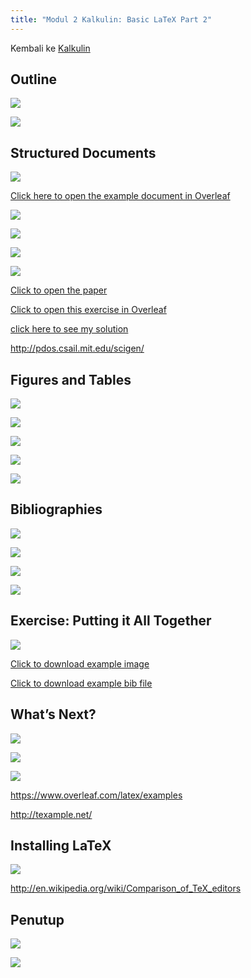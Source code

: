 ---
title: "Modul 2 Kalkulin: Basic LaTeX Part 2"
---

Kembali ke [Kalkulin](./kalkulin2024genap.qmd)

## Outline

![](https://res.cloudinary.com/tahun2025/image/upload/v1744068760/Modul_2_Kalkulin_Basic_LaTeX_Part_2_page-0001_gp8vld.jpg)

![](https://res.cloudinary.com/tahun2025/image/upload/v1744068761/Modul_2_Kalkulin_Basic_LaTeX_Part_2_page-0002_cwxfoy.jpg)

## Structured Documents

![](https://res.cloudinary.com/tahun2025/image/upload/v1744068762/Modul_2_Kalkulin_Basic_LaTeX_Part_2_page-0003_mq66oc.jpg)

[Click here to open the example document in Overleaf](https://www.overleaf.com/docs?snip_uri=https://raw.github.com/jdleesmiller/latex-course/master/en/basics.tex&splash=none)

![](https://res.cloudinary.com/tahun2025/image/upload/v1744068763/Modul_2_Kalkulin_Basic_LaTeX_Part_2_page-0004_bmheau.jpg)

![](https://res.cloudinary.com/tahun2025/image/upload/v1744068764/Modul_2_Kalkulin_Basic_LaTeX_Part_2_page-0005_vx7x0v.jpg)

![](https://res.cloudinary.com/tahun2025/image/upload/v1744068765/Modul_2_Kalkulin_Basic_LaTeX_Part_2_page-0006_r6ntzq.jpg)

![](https://res.cloudinary.com/tahun2025/image/upload/v1744068766/Modul_2_Kalkulin_Basic_LaTeX_Part_2_page-0007_ol7brl.jpg)

[Click to open the paper](https://raw.github.com/jdleesmiller/latex-course/master/en/structure-exercise-solution.pdf)

[Click to open this exercise in Overleaf](https://www.overleaf.com/docs?snip_uri=https://raw.github.com/jdleesmiller/latex-course/master/en/structure-exercise.tex&splash=none)

[click here to see my solution](https://www.overleaf.com/docs?snip_uri=https://raw.github.com/jdleesmiller/latex-course/master/en/structure-exercise-solution.tex&splash=none)

[http://pdos.csail.mit.edu/scigen/](http://pdos.csail.mit.edu/scigen/)

## Figures and Tables

![](https://res.cloudinary.com/tahun2025/image/upload/v1744068766/Modul_2_Kalkulin_Basic_LaTeX_Part_2_page-0008_zjgmjy.jpg)

![](https://res.cloudinary.com/tahun2025/image/upload/v1744068768/Modul_2_Kalkulin_Basic_LaTeX_Part_2_page-0009_eizztg.jpg)

![](https://res.cloudinary.com/tahun2025/image/upload/v1744068770/Modul_2_Kalkulin_Basic_LaTeX_Part_2_page-0010_h4rghh.jpg)

![](https://res.cloudinary.com/tahun2025/image/upload/v1744068770/Modul_2_Kalkulin_Basic_LaTeX_Part_2_page-0011_g6hroz.jpg)

![](https://res.cloudinary.com/tahun2025/image/upload/v1744068772/Modul_2_Kalkulin_Basic_LaTeX_Part_2_page-0012_ze0gkq.jpg)

## Bibliographies

![](https://res.cloudinary.com/tahun2025/image/upload/v1744068771/Modul_2_Kalkulin_Basic_LaTeX_Part_2_page-0013_owzut6.jpg)

![](https://res.cloudinary.com/tahun2025/image/upload/v1744068773/Modul_2_Kalkulin_Basic_LaTeX_Part_2_page-0014_wczkt2.jpg)

![](https://res.cloudinary.com/tahun2025/image/upload/v1744068774/Modul_2_Kalkulin_Basic_LaTeX_Part_2_page-0015_jzsvuq.jpg)

![](https://res.cloudinary.com/tahun2025/image/upload/v1744068775/Modul_2_Kalkulin_Basic_LaTeX_Part_2_page-0016_t8l7um.jpg)

## Exercise: Putting it All Together

![](https://res.cloudinary.com/tahun2025/image/upload/v1744068775/Modul_2_Kalkulin_Basic_LaTeX_Part_2_page-0017_eevhmc.jpg)

[Click to download example image](https://raw.github.com/jdleesmiller/latex-course/master/en/gerbil.jpg?dl=1)

[Click to download example bib file](https://raw.github.com/jdleesmiller/latex-course/master/en/bib-exercise.bib?dl=1)

## What's Next?

![](https://res.cloudinary.com/tahun2025/image/upload/v1744068776/Modul_2_Kalkulin_Basic_LaTeX_Part_2_page-0018_jpn1zq.jpg)

![](https://res.cloudinary.com/tahun2025/image/upload/v1744068777/Modul_2_Kalkulin_Basic_LaTeX_Part_2_page-0019_cz0ar0.jpg)

![](https://res.cloudinary.com/tahun2025/image/upload/v1744068778/Modul_2_Kalkulin_Basic_LaTeX_Part_2_page-0020_t5iyns.jpg)

[https://www.overleaf.com/latex/examples](https://www.overleaf.com/latex/examples)

[http://texample.net/](http://texample.net/)

## Installing LaTeX

![](https://res.cloudinary.com/tahun2025/image/upload/v1744068779/Modul_2_Kalkulin_Basic_LaTeX_Part_2_page-0021_n9syzj.jpg)

[http://en.wikipedia.org/wiki/Comparison_of_TeX_editors](http://en.wikipedia.org/wiki/Comparison_of_TeX_editors)

## Penutup

![](https://res.cloudinary.com/tahun2025/image/upload/v1744068780/Modul_2_Kalkulin_Basic_LaTeX_Part_2_page-0022_vfuufi.jpg)

![](https://res.cloudinary.com/tahun2025/image/upload/v1744068780/Modul_2_Kalkulin_Basic_LaTeX_Part_2_page-0023_gvbxpk.jpg)
